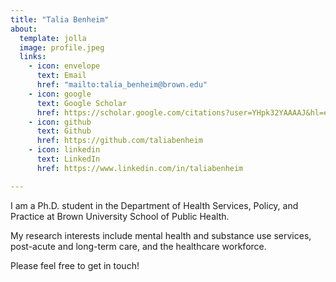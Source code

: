 ```yaml
---
title: "Talia Benheim"
about:
  template: jolla
  image: profile.jpeg
  links:
    - icon: envelope
      text: Email
      href: "mailto:talia_benheim@brown.edu"
    - icon: google
      text: Google Scholar
      href: https://scholar.google.com/citations?user=YHpk32YAAAAJ&hl=en&oi=ao
    - icon: github
      text: Github
      href: https://github.com/taliabenheim
    - icon: linkedin
      text: LinkedIn
      href: https://www.linkedin.com/in/taliabenheim

---
```


I am a Ph.D. student in the Department of Health Services, Policy, and Practice at Brown University School of Public Health.

My research interests include mental health and substance use services, post-acute and long-term care, and the healthcare workforce.

Please feel free to get in touch!